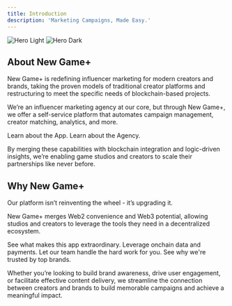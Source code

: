 ```yaml
---
title: Introduction
description: 'Marketing Campaigns, Made Easy.'
---
```


<img
  className="block dark:hidden"
  src="/images/hero-light.svg"
  alt="Hero Light"
/>
<img
  className="hidden dark:block"
  src="/images/hero-dark.svg"
  alt="Hero Dark"
/>

## About New Game+

New Game+ is redefining influencer marketing for modern creators and brands, taking the proven models of traditional creator platforms and restructuring to meet the specific needs of blockchain-based projects.


We’re an influencer marketing agency at our core, but through New Game+, we offer a self-service platform that automates campaign management, creator matching, analytics, and more. 

<CardGroup cols={2}>
  <Card
    title="The App"
    icon="mobile-button"
    href="https://app.newgame.me"
  >
    Learn about the App.
  </Card>
  <Card
    title="The Agency"
    icon="briefcase"
    href="https://app.newgame.me/agency"
  >
    Learn about the Agency.
  </Card>
</CardGroup>

By merging these capabilities with blockchain integration and logic-driven insights, we’re enabling game studios and creators to scale their partnerships like never before.


## Why New Game+

Our platform isn’t reinventing the wheel - it’s upgrading it. 


New Game+ merges Web2 convenience and Web3 potential, allowing studios and creators to leverage the tools they need in a decentralized ecosystem. 

<CardGroup cols={2}>
  <Card
    title="Core Features"
    icon="layer-group"
    href="/app/app-overview"
  >
    See what makes this app extraordinary.
  </Card>
  <Card
    title="Blockchain Integration"
    icon="ethereum"
    href="/app/blockchain-integration"
  >
    Leverage onchain data and payments.
  </Card>
  <Card
    title="Team Expertise"
    icon="handshake"
    href="https://mintlify.com/docs/components/accordion"
  >
    Let our team handle the hard work for you.
  </Card>
  <Card
    title="Our Case Studies"
    icon="chart-line"
    href="https://mintlify.com/customers"
  >
    See why we're trusted by top brands.
  </Card>
</CardGroup>

Whether you’re looking to build brand awareness, drive user engagement, or facilitate effective content delivery, we streamline the connection between creators and brands to build memorable campaigns and achieve a meaningful impact.
